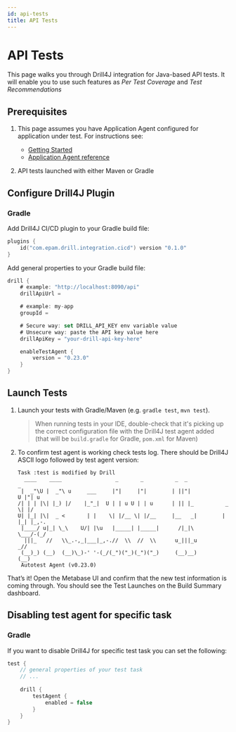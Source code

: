```yaml
---
id: api-tests
title: API Tests
---
```


# API Tests

This page walks you through Drill4J integration for Java-based API tests. It will enable you to use such features as _Per Test Coverage_ and _Test Recommendations_

## Prerequisites

1. This page assumes you have Application Agent configured for application under test. For instructions see:

    - [Getting Started](/docs/getting-started/local-deployment)
    - [Application Agent reference](/docs/agents/java-agent)

2. API tests launched with either Maven or Gradle

## Configure Drill4J Plugin 

### Gradle

Add Drill4J CI/CD plugin to your Gradle build file:
```kotlin
plugins {
    id("com.epam.drill.integration.cicd") version "0.1.0"
}
```

Add general properties to your Gradle build file:

```kotlin
drill {
    # example: "http://localhost:8090/api"
    drillApiUrl = 

    # example: my-app
    groupId =

    # Secure way: set DRILL_API_KEY env variable value
    # Unsecure way: paste the API key value here
    drillApiKey = "your-drill-api-key-here"

    enableTestAgent {
        version = "0.23.0"
    }
}
```

## Launch Tests

1. Launch your tests with Gradle/Maven (e.g. `gradle test`, `mvn test`).

    > When running tests in your IDE, double-check that it's picking up the correct configuration file with the Drill4J test agent added (that will be `build.gradle` for Gradle, `pom.xml` for Maven)

2. To confirm test agent is working check tests log. There should be Drill4J ASCII logo followed by test agent version:

    ```log
    Task :test is modified by Drill
      ____    ____                 _       _          _  _                _
     |  _"\U |  _"\ u     ___     |"|     |"|        | ||"|            U |"| u
    /| | | |\| |_) |/    |_"_|  U | | u U | | u      | || |_          _ \| |/
    U| |_| |\|  _ <       | |    \| |/__ \| |/__     |__   _|        | |_| |_,-.
     |____/ u|_| \_\    U/| |\u   |_____| |_____|      /|_|\          \___/-(_/
      |||_   //   \\_.-,_|___|_,-.//  \\  //  \\      u_|||_u          _//       
     (__)_) (__)  (__)\_)-' '-(_/(_")("_)(_")("_)     (__)__)         (__)  
     Autotest Agent (v0.23.0)
    ```

That’s it! Open the Metabase UI and confirm that the new test information is coming through. You should see the Test Launches on the Build Summary dashboard.

## Disabling test agent for specific task

### Gradle

If you want to disable Drill4J for specific test task you can set the following:

```kotlin
test {
    // general properties of your test task
    // ...
    
    drill {
        testAgent {
            enabled = false
        }
    }
}
```
